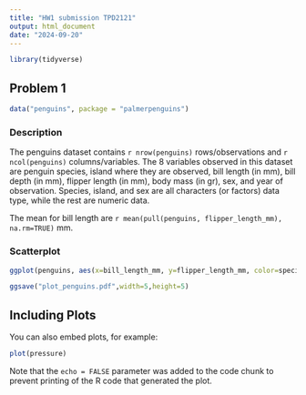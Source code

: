 ```yaml
---
title: "HW1 submission TPD2121"
output: html_document
date: "2024-09-20"
---
```


```r
library(tidyverse)
```

## Problem 1

```r
data("penguins", package = "palmerpenguins")
```

### Description

The penguins dataset contains `r nrow(penguins)` rows/observations and `r ncol(penguins)` columns/variables. The 8 variables observed in this dataset are penguin species, island where they are observed, bill length (in mm), bill depth (in mm), flipper length (in mm), body mass (in gr), sex, and year of observation. Species, island, and sex are all characters (or factors) data type, while the rest are numeric data. 

The mean for bill length are `r mean(pull(penguins, flipper_length_mm), na.rm=TRUE)` mm. 

### Scatterplot

```r
ggplot(penguins, aes(x=bill_length_mm, y=flipper_length_mm, color=species)) + geom_point()

ggsave("plot_penguins.pdf",width=5,height=5)
```


## Including Plots

You can also embed plots, for example:

```r
plot(pressure)
```

Note that the `echo = FALSE` parameter was added to the code chunk to prevent printing of the R code that generated the plot.
